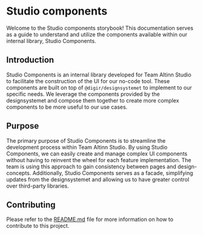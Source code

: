 # Studio components

Welcome to the Studio components storybook!
This documentation serves as a guide to understand and utilize the components available within our internal library, Studio Components.

## Introduction

Studio Components is an internal library developed for Team Altinn Studio to facilitate the construction of the UI for our no-code tool.
These components are built on top of `@digir/designsystemet` to implement to our specific needs. We leverage the components provided by the designsystemet and compose them together to
create more complex components to be more useful to our use cases.

## Purpose

The primary purpose of Studio Components is to streamline the development process within Team Altinn Studio. By using Studio Components, we can easily create and manage complex UI components without having to reinvent the wheel for
each feature implementation. The team is using this approach to gain consistency between pages and design-concepts. Additionally, Studio Components serves as a facade, simplifying updates from the designsystemet and allowing us to have greater control over third-party libraries.


## Contributing

Please refer to the [README.md](https://github.com/Altinn/altinn-studio/blob/main/frontend/libs/studio-components/README.md#contribute-with-new-components) file for more information on how to contribute to this project.
